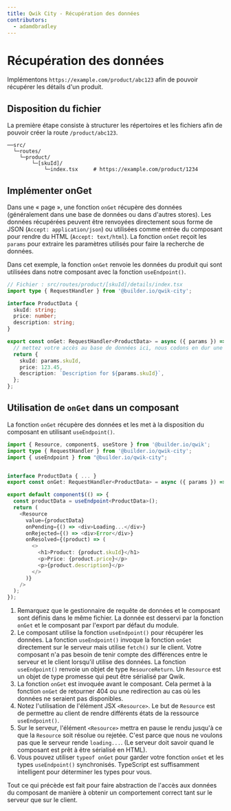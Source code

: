 ```yaml
---
title: Qwik City - Récupération des données
contributors:
  - adamdbradley
---
```


# Récupération des données

Implémentons `https://example.com/product/abc123` afin de pouvoir récupérer les détails d'un produit.

## Disposition du fichier

La première étape consiste à structurer les répertoires et les fichiers afin de pouvoir créer la route `/product/abc123`.

```
──src/
  └─routes/
    └─product/
        └─[skuId]/
            └─index.tsx     # https://example.com/product/1234
```

## Implémenter onGet

Dans une « page », une fonction `onGet` récupère des données (généralement dans une base de données ou dans d'autres stores). Les données récupérées peuvent être renvoyées directement sous forme de JSON (`Accept: application/json`) ou utilisées comme entrée du composant pour rendre du HTML (`Accept: text/html`). La fonction `onGet` reçoit les `params` pour extraire les paramètres utilisés pour faire la recherche de données.

Dans cet exemple, la fonction `onGet` renvoie les données du produit qui sont utilisées dans notre composant avec la fonction `useEndpoint()`.

```typescript
// Fichier : src/routes/product/[skuId]/details/index.tsx
import type { RequestHandler } from '@builder.io/qwik-city';

interface ProductData {
  skuId: string;
  price: number;
  description: string;
}

export const onGet: RequestHandler<ProductData> = async ({ params }) => {
  // mettez votre accès au base de données ici, nous codons en dur une réponse pour la simplicité.
  return {
    skuId: params.skuId,
    price: 123.45,
    description: `Description for ${params.skuId}`,
  };
};
```

## Utilisation de `onGet` dans un composant

La fonction `onGet` récupère des données et les met à la disposition du composant en utilisant `useEndpoint()`.

```typescript
import { Resource, component$, useStore } from '@builder.io/qwik';
import type { RequestHandler } from '@builder.io/qwik-city';
import { useEndpoint } from "@builder.io/qwik-city";


interface ProductData { ... }
export const onGet: RequestHandler<ProductData> = async ({ params }) => { ... };

export default component$(() => {
  const productData = useEndpoint<ProductData>();
  return (
    <Resource
      value={productData}
      onPending={() => <div>Loading...</div>}
      onRejected={() => <div>Error</div>}
      onResolved={(product) => (
        <>
          <h1>Product: {product.skuId}</h1>
          <p>Price: {product.price}</p>
          <p>{product.description}</p>
        </>
      )}
    />
  );
});
```

1. Remarquez que le gestionnaire de requête de données et le composant sont définis dans le même fichier. La donnée est desservi par la fonction `onGet` et le composant par l'export par défaut du module.
2. Le composant utilise la fonction `useEndpoint()` pour récupérer les données. La fonction `useEndpoint()` invoque la fonction `onGet` directement sur le serveur mais utilise `fetch()` sur le client. Votre composant n'a pas besoin de tenir compte des différences entre le serveur et le client lorsqu'il utilise des données. La fonction `useEndpoint()` renvoie un objet de type `ResourceReturn`. Un `Resource` est un objet de type promesse qui peut être sérialisé par Qwik.
3. La fonction `onGet` est invoquée avant le composant. Cela permet à la fonction `onGet` de retourner 404 ou une redirection au cas où les données ne seraient pas disponibles.
4. Notez l'utilisation de l'élément JSX `<Resource>`. Le but de `Resource` est de permettre au client de rendre différents états de la ressource `useEndpoint()`.
5. Sur le serveur, l'élément `<Resource>` mettra en pause le rendu jusqu'à ce que la `Resource` soit résolue ou rejetée. C'est parce que nous ne voulons pas que le serveur rende `loading...`. (Le serveur doit savoir quand le composant est prêt à être sérialisé en HTML).
6. Vous pouvez utiliser `typeof onGet` pour garder votre fonction `onGet` et les types `useEndpoint()` synchronisés. TypeScript est suffisamment intelligent pour déterminer les types pour vous.

Tout ce qui précède est fait pour faire abstraction de l'accès aux données du composant de manière à obtenir un comportement correct tant sur le serveur que sur le client.
